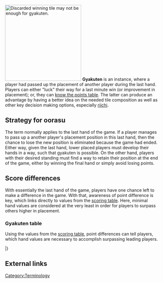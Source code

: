 [[Image:Ron question.png|right|thumb|250px|Discarded winning tile may not be enough for [http://tenhou.net/0/?log=2014073113gm-0089-0000-b078ae6a&tw=0 gyakuten].]]
'''Gyakuten''' {{kana|逆転}} is an instance, where a player had passed up the placement of another player during the last hand.  Players can either "luck" their way for a last minute win (or improvement in placement); or, they can [[Score table memorization|know the points table]].  The latter can produce an advantage by having a better idea on the needed tile composition as well as other key decision making options, especially [[Riichi strategy|riichi]].

==Strategy for oorasu==
The term normally applies to the last hand of the game.  If a player manages to pass up a another player's placement position in this last hand, then the chance to lose the new position is eliminated because the game had ended.  Either way, given the last hand, lower placed players must develop their hands in a way, such that gyakuten is possible.  On the other hand, players with their desired standing must find a way to retain their position at the end of the game, either by winning the final hand or simply avoid losing points.

==Score differences==
With essentially the last hand of the game, players have one chance left to make a difference in the game.  With that, awareness of point difference is key, which links directly to values from the [[scoring table]].  Here, minimal hand values are considered at the very least in order for players to surpass others higher in placement.

===Gyakuten table===
Using the values from the [[scoring table]], point differences can tell players, which hand values are necessary to accomplish surpassing leading players.

{{Gyakuten/header}}
{{Gyakuten/row
|value = 1-30
|nondealerdiff = 1400
|dealerdiff    = 1600
|nondealerron  = 2000
|dealertsumo   = 2000
|dealerron     = 3000
}}
{{Gyakuten/row
|value = 1-40
|nondealerdiff = 1900
|dealerdiff    = 2000
|nondealerron  = 2600
|dealertsumo   = 
|dealerron     = 
}}
{{Gyakuten/row
|value = 1-50 & 2-25
|nondealerdiff = 2000
|dealerdiff    = 2400
|nondealerron  = 3200
|dealertsumo   = 
|dealerron     = 
}}
{{Gyakuten/row
|value = 2-30 & 1-60
|nondealerdiff = 2500
|dealerdiff    = 3000
|nondealerron  = 4000
|dealertsumo   = 
|dealerron     = 
}}
{{Gyakuten/row
|value = 1-70
|nondealerdiff = 
|dealerdiff    = 
|nondealerron  = 
|dealertsumo   = 
|dealerron     = 
}}
{{Gyakuten/row
|value = 2-40 & 1-80
|nondealerdiff = 3400
|dealerdiff    = 4000
|nondealerron  = 5200
|dealertsumo   = 
|dealerron     = 
}}
{{Gyakuten/row
|value = 2-50 & 3-25
|nondealerdiff = 4000
|dealerdiff    = 4800
|nondealerron  = 6400
|dealertsumo   = 
|dealerron     = 
}}
{{Gyakuten/row
|value = 3-30 & 2-60
|nondealerdiff = 5000
|dealerdiff    = 6000
|nondealerron  = 7800
|dealertsumo   = 
|dealerron     = 
}}
{{Gyakuten/row
|value = 2-70
|nondealerdiff = 
|dealerdiff    = 
|nondealerron  = 
|dealertsumo   = 
|dealerron     = 
}}
{{Gyakuten/row
|value = 
|nondealerdiff = 
|dealerdiff    = 
|nondealerron  = 
|dealertsumo   = 
|dealerron     = 
}}
{{Gyakuten/row
|value = 
|nondealerdiff = 
|dealerdiff    = 
|nondealerron  = 
|dealertsumo   = 
|dealerron     = 
}}
{{Gyakuten/row
|value = 
|nondealerdiff = 
|dealerdiff    = 
|nondealerron  = 
|dealertsumo   = 
|dealerron     = 
}}
|}

==External links==
{{Navbox strategy}}

[[Category:Terminology]]